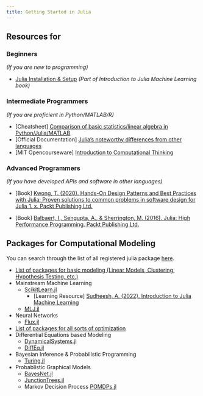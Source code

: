 ---
title: Getting Started in Julia 
---

## Resources for 
### Beginners 
*(If you are new to programming)*

- [Julia Installation & Setup](https://athulsudheesh.github.io/IJML/hellojulia.html) *(Part of Introduction to Julia Machine Learning book)*

### Intermediate Programmers 
*(If you are proficient in Python/MATLAB/R)*

- [Cheatsheet] [Comparison of basic statistics/linear algebra in Python/Julia/MATLAB](https://cheatsheets.quantecon.org/)
- [Official Documentation] [Julia's noteworthy differences from other languages](https://docs.julialang.org/en/v1/manual/noteworthy-differences/)
- [MIT Opencourseware] [Introduction to Computational Thinking](https://computationalthinking.mit.edu/Spring21/)

### Advanced Programmers
*(If you have developed APIs and software in other languages)*

- [Book] [Kwong, T. (2020). Hands-On Design Patterns and Best Practices with Julia: Proven solutions to common problems in software design for Julia 1. x. Packt Publishing Ltd.](https://www.amazon.com/Hands-Design-Patterns-Julia-comprehensive/dp/183864881X)

- [Book] [Balbaert, I., Sengupta, A., & Sherrington, M. (2016). Julia: High Performance Programming. Packt Publishing Ltd.](https://juliahighperformance.com/)

## Packages for Computational Modeling

You can search through the list of all registered julia package [here](https://juliahub.com/ui/Packages). 

- [List of packages for basic modeling (Linear Models, Clustering, Hypothesis Testing, etc.)](https://juliastats.org/)
- Mainstream Machine Learning 
    - [ScikitLearn.jl](https://cstjean.github.io/ScikitLearn.jl/dev/)
        - [Learning Resource] [Sudheesh, A. (2022). Introduction to Julia Machine Learning](https://athulsudheesh.github.io/IJML/)
    - [MLJ.jl](https://alan-turing-institute.github.io/MLJ.jl/dev/list_of_supported_models/)
- Neural Networks 
    - [Flux.jl](https://fluxml.ai/)
- [List of packages for all sorts of optimization](https://www.juliaopt.org/packages/)
- Differential Equations based Modeling
    - [DynamicalSystems.jl](https://juliadynamics.github.io/DynamicalSystems.jl/latest/)
    - [DiffEq.jl](https://diffeq.sciml.ai/stable/)
- Bayesian Inference & Probabilistic Programming
    - [Turing.jl](https://turing.ml/dev/) 
- Probablistic Graphical Models 
    - [BayesNet.jl](https://sisl.github.io/BayesNets.jl/dev/index.html)
    - [JunctionTrees.jl](https://mroavi.github.io/JunctionTrees.jl/stable/)
    - Markov Decision Process [POMDPs.jl](https://github.com/JuliaPOMDP/POMDPs.jl)